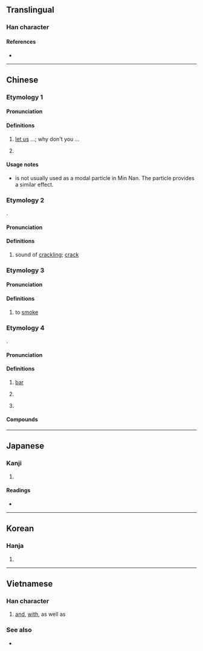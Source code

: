 {{character info/new}}
==Translingual==
{{stroke order|type=animate}}

===Han character===
{{Han char|rn=30|rad=口|as=04|sn=7|four=67017|canj=RAU|ids=⿰口巴}}

====References====
* {{Han ref|kx=0178.040|dkj=03341|dj=0395.120|hdz=10596.060|uh=5427|ud=21543|bh=A761|bd=42849}}

----

==Chinese==

===Etymology 1===
{{zh-forms|alt=罷}}

====Pronunciation====
{{zh-pron
|m=ba
|c=baa6
|h=
|mn=tw:pā/qz,xm,zz:--pa
|mn-t=ba7
|mc=y
|oc=y
|cat=part
}}

====Definitions====
{{zh-hanzi}}

# {{non-gloss definition|Emphatic final particle; used at the end of a sentence to indicate a suggested action; often used to express [[imperative mood]]:}} [[let us]] ...; why don't you ...
#: {{zh-x|走 吧！|'''Let's''' go!}}
#: {{zh-x|你 有 時間 再 做 吧。|Do it when you have time.}}
#: {{zh-x|大家 去 工作 吧。|Get to work, everybody.}}
# {{non-gloss definition|Used at the end of a sentence used to concede a point.}}
#: {{zh-x|好 吧！|Alright!}}

{{zh-cat|Beginning}}

====Usage notes====
* {{lang|zh|吧}} is not usually used as a modal particle in Min Nan. The particle {{zh-l|乎|hohⁿ}} provides a similar effect.

===Etymology 2===
{{zh-forms}}
{{onomatopoeic|zh}}.

====Pronunciation====
{{zh-pron
|m=bā
|c=baa1
|h=
|mn=
|cat=n
}}

====Definitions====
{{zh-hanzi}}

# {{lb|zh|onomatopoeia}} sound of [[crackling]]; [[crack]]

===Etymology 3===

====Pronunciation====
{{zh-pron
|m=bā
|c=baa1
|h=
|mn=
|cat=v
}}

====Definitions====
{{zh-hanzi}}

# to [[smoke]]

===Etymology 4===
{{bor|zh|en|bar}}.

====Pronunciation====
{{zh-pron
|m=bā
|c=baa1
|h=pfs=pâ
|mn=pa
|cat=n
}}

====Definitions====
{{zh-hanzi}}

# [[bar]]
#: {{zh-x|酒吧{bā}|bar; pub}}
#: {{zh-x|貼吧{bā}|internet board (''lit.'' posting '''bar''')}}
#: {{zh-x|迪吧{bā}|disco}}
# {{zh-abbrev|貼吧|internet board}}
# {{non-gloss definition|[[transliteration]] character}}
#: {{zh-x|迪吧{bā}|diva}}

====Compounds====
{{zh-der|吧臺|迪吧|酒吧|貼吧|網吧}}

----

==Japanese==

===Kanji===
{{ja-kanji|rs=口04}}

# {{defn|lang=ja|sort=口04}}

====Readings====
* {{ja-readings|on=[[は]] (ha), [[へ]] (he)|kun=[[おおくちのさま]] (ookuchinosama)}}

----

==Korean==

===Hanja===
{{ko-hanja|hangeul=파|mr=p'a}}

# {{defn|lang=ko|sort=口04}}

----

==Vietnamese==

===Han character===
{{vi-hantu|[[và]], [[ba]], [[bơ]], [[vài]]}}

# [[and]], [[with]], as well as

===See also===
* {{l|vi|𡝕}}